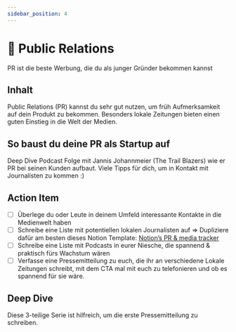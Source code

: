 ```yaml
---
sidebar_position: 4
---
```


# 💬 Public Relations

<Admonition icon="📍">
  PR ist die beste Werbung, die du als junger Gründer bekommen kannst
</Admonition>

## Inhalt

Public Relations (PR) kannst du sehr gut nutzen, um früh Aufmerksamkeit auf dein Produkt zu bekommen. Besonders lokale Zeitungen bieten einen guten Einstieg in die Welt der Medien.

## So baust du deine PR als Startup auf

Deep Dive Podcast Folge mit Jannis Johannmeier (The Trail Blazers) wie er PR bei seinen Kunden aufbaut.
Viele Tipps für dich, um in Kontakt mit Journalisten zu kommen :)

<Spotify source="https://open.spotify.com/episode/61NlCEBMRrNy3g22DMhcjO" />

## Action Item

- [ ] Überlege du oder Leute in deinem Umfeld interessante Kontakte in die Medienwelt haben
- [ ] Schreibe eine Liste mit potentiellen lokalen Journalisten auf
      ⇒ Dupliziere dafür am besten dieses Notion Template: [Notion’s PR & media tracker](https://www.notion.so/Notion-s-PR-media-tracker-d9123763f336402b8c64db225b792edc?pvs=21)
- [ ] Schreibe eine Liste mit Podcasts in eurer Niesche, die spannend & praktisch fürs Wachstum wären
- [ ] Verfasse eine Pressemitteilung zu euch, die ihr an verschiedene Lokale Zeitungen schreibt, mit dem CTA mal mit euch zu telefonieren und ob es spannend für sie wäre.

## Deep Dive

Diese 3-teilige Serie ist hilfreich, um die erste Pressemitteilung zu schreiben.
<TwoColumns>
  <YouTube videoId="PgDSxeOJtOM" />
  <YouTube videoId="WCbETuZckVw" />
  <YouTube videoId="Zdh6Zv5nsdg" />
</TwoColumns>
